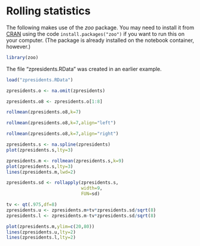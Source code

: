 # Rolling statistics


The following makes use of the *zoo* package. You may need to install it from
[CRAN](https://cran.r-project.org/package=zoo) using the code
`install.packages("zoo")` if you want to run this on your computer. (The
package is already installed on the notebook container, however.)

```r
library(zoo)
```

The file "zpresidents.RData" was created in an earlier example.

```r
load("zpresidents.RData")
```

```r
zpresidents.o <- na.omit(zpresidents)
```

```r
zpresidents.o8 <- zpresidents.o[1:8]
```

```r
rollmean(zpresidents.o8,k=7)
```

```r
rollmean(zpresidents.o8,k=7,align="left")
```

```r
rollmean(zpresidents.o8,k=7,align="right")
```

```r
zpresidents.s <- na.spline(zpresidents)
plot(zpresidents.s,lty=3)
```

```r
zpresidents.m <- rollmean(zpresidents.s,k=9)
plot(zpresidents.s,lty=3)
lines(zpresidents.m,lwd=2)
```

```r
zpresidents.sd <- rollapply(zpresidents.s,
                            width=9,
                            FUN=sd)
```

```r
tv <- qt(.975,df=8)
zpresidents.u <- zpresidents.m+tv*zpresidents.sd/sqrt(8)
zpresidents.l <- zpresidents.m-tv*zpresidents.sd/sqrt(8)
```

```r
plot(zpresidents.m,ylim=c(20,80))
lines(zpresidents.u,lty=2)
lines(zpresidents.l,lty=2)
```
